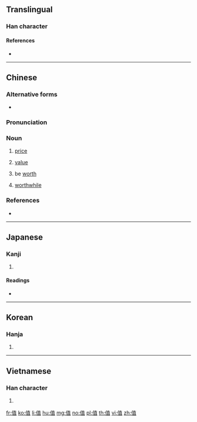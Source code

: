 {{also|値}}
==Translingual==

===Han character===
{{Han char|rn=9|rad=人|as=08|sn=10|four=24216|canj=OJBM|ids=⿰亻直}}

====References====
* {{Han ref|kx=0109.171|hdz=10171.080|uh=503C|ud=20540}}

----

==Chinese==
{{zh-forms}}

===Alternative forms===
* {{zh-l|値}}

===Pronunciation===
{{zh-pron
|m=zhí,zhì
|c=zik6
|mc=y
|oc=y
|ma=Zh-zhí.ogg
|cat=n
}}

===Noun===
{{zh-noun}}

# [[price]]
# {{lb|zh|mathematics|computing|etc.}} [[value]]
#: {{zh-x|絕對值|absolute value}}
# be [[worth]]
#: {{zh-x|這 塊 玉 值 一 萬 美元。|This jade is worth ten thousand dollars.}}
# [[worthwhile]]
#: {{zh-x|這 趟 旅行 太值了。|This journey is absolutely worthwhile.}}

===References===
* {{R:twedu|A00179}}

----

==Japanese==

===Kanji===
{{ja-kanji|grade=|rs=人08}}

# {{defn|lang=ja|sort=人08}}

====Readings====
* {{ja-readings|on=[[ち]] (chi), [[ちょく]] (choku)|kun=[[ね]] (ne), [[あたい]] (atai), [[あう]] (au)}}

----

==Korean==

===Hanja===
{{ko-hanja|hangeul=치|rv=chi|mr=ch'i}}

# {{defn|lang=ko|sort=人08}}

----

==Vietnamese==

===Han character===
{{vi-hantu|[[trị]], [[trịa]]|rs=人08}}

# {{defn|lang=vi|sort=人08}}

[[fr:值]]
[[ko:值]]
[[li:值]]
[[hu:值]]
[[mg:值]]
[[no:值]]
[[pl:值]]
[[th:值]]
[[vi:值]]
[[zh:值]]